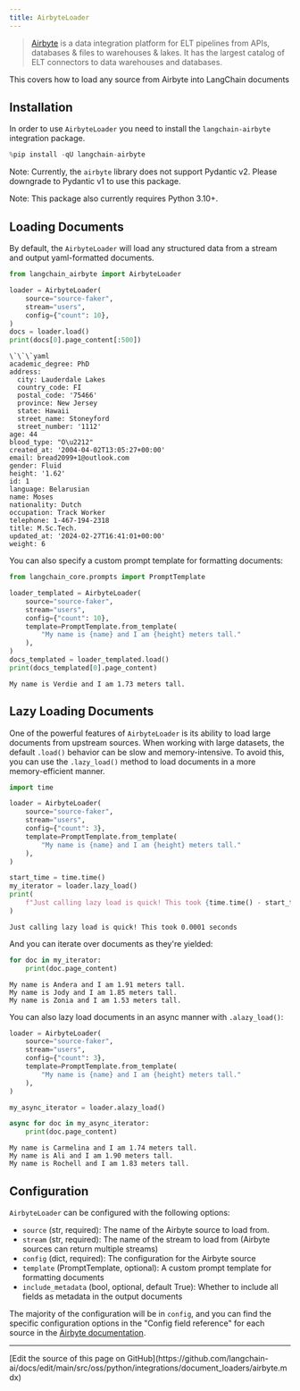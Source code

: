 ```yaml
---
title: AirbyteLoader
---
```


>[Airbyte](https://github.com/airbytehq/airbyte) is a data integration platform for ELT pipelines from APIs, databases & files to warehouses & lakes. It has the largest catalog of ELT connectors to data warehouses and databases.

This covers how to load any source from Airbyte into LangChain documents

## Installation

In order to use `AirbyteLoader` you need to install the `langchain-airbyte` integration package.

```python
%pip install -qU langchain-airbyte
```

Note: Currently, the `airbyte` library does not support Pydantic v2.
Please downgrade to Pydantic v1 to use this package.

Note: This package also currently requires Python 3.10+.

## Loading Documents

By default, the `AirbyteLoader` will load any structured data from a stream and output yaml-formatted documents.

```python
from langchain_airbyte import AirbyteLoader

loader = AirbyteLoader(
    source="source-faker",
    stream="users",
    config={"count": 10},
)
docs = loader.load()
print(docs[0].page_content[:500])
```

```output
\`\`\`yaml
academic_degree: PhD
address:
  city: Lauderdale Lakes
  country_code: FI
  postal_code: '75466'
  province: New Jersey
  state: Hawaii
  street_name: Stoneyford
  street_number: '1112'
age: 44
blood_type: "O\u2212"
created_at: '2004-04-02T13:05:27+00:00'
email: bread2099+1@outlook.com
gender: Fluid
height: '1.62'
id: 1
language: Belarusian
name: Moses
nationality: Dutch
occupation: Track Worker
telephone: 1-467-194-2318
title: M.Sc.Tech.
updated_at: '2024-02-27T16:41:01+00:00'
weight: 6
```

You can also specify a custom prompt template for formatting documents:

```python
from langchain_core.prompts import PromptTemplate

loader_templated = AirbyteLoader(
    source="source-faker",
    stream="users",
    config={"count": 10},
    template=PromptTemplate.from_template(
        "My name is {name} and I am {height} meters tall."
    ),
)
docs_templated = loader_templated.load()
print(docs_templated[0].page_content)
```

```output
My name is Verdie and I am 1.73 meters tall.
```

## Lazy Loading Documents

One of the powerful features of `AirbyteLoader` is its ability to load large documents from upstream sources. When working with large datasets, the default `.load()` behavior can be slow and memory-intensive. To avoid this, you can use the `.lazy_load()` method to load documents in a more memory-efficient manner.

```python
import time

loader = AirbyteLoader(
    source="source-faker",
    stream="users",
    config={"count": 3},
    template=PromptTemplate.from_template(
        "My name is {name} and I am {height} meters tall."
    ),
)

start_time = time.time()
my_iterator = loader.lazy_load()
print(
    f"Just calling lazy load is quick! This took {time.time() - start_time:.4f} seconds"
)
```

```output
Just calling lazy load is quick! This took 0.0001 seconds
```

And you can iterate over documents as they're yielded:

```python
for doc in my_iterator:
    print(doc.page_content)
```

```output
My name is Andera and I am 1.91 meters tall.
My name is Jody and I am 1.85 meters tall.
My name is Zonia and I am 1.53 meters tall.
```

You can also lazy load documents in an async manner with `.alazy_load()`:

```python
loader = AirbyteLoader(
    source="source-faker",
    stream="users",
    config={"count": 3},
    template=PromptTemplate.from_template(
        "My name is {name} and I am {height} meters tall."
    ),
)

my_async_iterator = loader.alazy_load()

async for doc in my_async_iterator:
    print(doc.page_content)
```

```output
My name is Carmelina and I am 1.74 meters tall.
My name is Ali and I am 1.90 meters tall.
My name is Rochell and I am 1.83 meters tall.
```

## Configuration

`AirbyteLoader` can be configured with the following options:

- `source` (str, required): The name of the Airbyte source to load from.
- `stream` (str, required): The name of the stream to load from (Airbyte sources can return multiple streams)
- `config` (dict, required): The configuration for the Airbyte source
- `template` (PromptTemplate, optional): A custom prompt template for formatting documents
- `include_metadata` (bool, optional, default True): Whether to include all fields as metadata in the output documents

The majority of the configuration will be in `config`, and you can find the specific configuration options in the "Config field reference" for each source in the [Airbyte documentation](https://docs.airbyte.com/integrations/).

---

<Callout icon="pen-to-square" iconType="regular">
  [Edit the source of this page on GitHub](https://github.com/langchain-ai/docs/edit/main/src/oss/python/integrations/document_loaders/airbyte.mdx)
</Callout>
